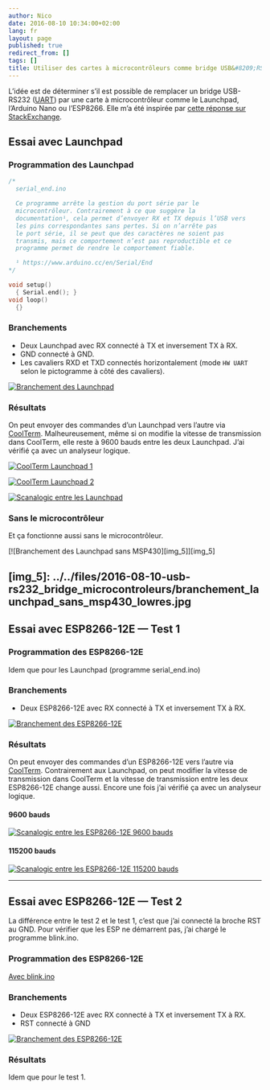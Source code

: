 ```yaml
---
author: Nico
date: 2016-08-10 10:34:00+02:00
lang: fr
layout: page
published: true
redirect_from: []
tags: []
title: Utiliser des cartes à microcontrôleurs comme bridge USB&#8209;RS232
---
```


L’idée est de déterminer s’il est possible de remplacer un bridge USB-RS232 ([UART][1]) par une carte à microcontrôleur comme le Launchpad, l’Arduino Nano ou l’ESP8266.
Elle m’a été inspirée par [cette réponse sur StackExchange][2].

[1]: https://fr.wikipedia.org/wiki/UART
[2]: http://arduino.stackexchange.com/questions/18575/send-at-commands-to-esp8266-from-arduino-uno-via-a-softwareserial-port/18614#18614

## Essai avec Launchpad

### Programmation des Launchpad

```c++
/*
  serial_end.ino

  Ce programme arrête la gestion du port série par le
  microcontrôleur. Contrairement à ce que suggère la
  documentation¹, cela permet d’envoyer RX et TX depuis l’USB vers
  les pins correspondantes sans pertes. Si on n’arrête pas
  le port série, il se peut que des caractères ne soient pas
  transmis, mais ce comportement n’est pas reproductible et ce
  programme permet de rendre le comportement fiable.

  ¹ https://www.arduino.cc/en/Serial/End
*/

void setup()
  { Serial.end(); }
void loop()
  {}
```

### Branchements

-   Deux Launchpad avec RX connecté à TX et inversement TX à RX.
-   GND connecté à GND.
-   Les cavaliers RXD et TXD connectés horizontalement (mode `HW UART` selon le pictogramme à côté des cavaliers).

[![Branchement des Launchpad][img_1]][img_1]

[img_1]: ./images/branchement_launchpad_lowres.jpg

### Résultats

On peut envoyer des commandes d’un Launchpad vers l’autre via [CoolTerm][3].
Malheureusement, même si on modifie la vitesse de transmission dans CoolTerm, elle reste à 9600 bauds entre les deux Launchpad.
J’ai vérifié ça avec un analyseur logique.

[3]: http://freeware.the-meiers.org/

[![CoolTerm Launchpad 1][img_2]][img_2]

[img_2]: ./images/coolterm_launchpad_1.png

[![CoolTerm Launchpad 2][img_3]][img_3]

[img_3]: ./images/coolterm_launchpad_2.png

[![Scanalogic entre les Launchpad][img_4]][img_4]

[img_4]: ./images/acquisition_launchpad.png

### Sans le microcontrôleur

Et ça fonctionne aussi sans le microcontrôleur.

[![Branchement des Launchpad sans MSP430][img_5]][img_5]

## [img_5]: ../../files/2016-08-10-usb-rs232_bridge_microcontroleurs/branchement_launchpad_sans_msp430_lowres.jpg

## Essai avec ESP8266-12E — Test 1

### Programmation des ESP8266-12E

Idem que pour les Launchpad (programme serial_end.ino)

### Branchements

-   Deux ESP8266-12E avec RX connecté à TX et inversement TX à RX.

[![Branchement des ESP8266-12E][img_6]][img_6]

[img_6]: ./images/branchement_esp8266-12E_test1_lowres.jpg

### Résultats

On peut envoyer des commandes d’un ESP8266-12E vers l’autre via [CoolTerm][1].
Contrairement aux Launchpad, on peut modifier la vitesse de transmission dans CoolTerm et la vitesse de transmission entre les deux ESP8266-12E change aussi.
Encore une fois j’ai vérifié ça avec un analyseur logique.

#### 9600 bauds

[![Scanalogic entre les ESP8266-12E 9600 bauds][img_7]][img_7]

[img_7]: ./images/acquisition_esp8266-12E_9600.png

#### 115200 bauds

[![Scanalogic entre les ESP8266-12E 115200 bauds][img_8]][img_8]

[img_8]: ./images/acquisition_esp8266-12E_115200.png

---

## Essai avec ESP8266-12E — Test 2

La différence entre le test 2 et le test 1, c’est que j’ai connecté la broche RST au GND.
Pour vérifier que les ESP ne démarrent pas, j’ai chargé le programme blink.ino.

### Programmation des ESP8266-12E

[Avec blink.ino](https://github.com/NicHub/ouilogique-ESP8266-Arduino/blob/master/blink/blink.ino)

### Branchements

-   Deux ESP8266-12E avec RX connecté à TX et inversement TX à RX.
-   RST connecté à GND

[![Branchement des ESP8266-12E][img_9]][img_9]

[img_9]: ./images/branchement_esp8266-12E_test2_lowres.jpg

### Résultats

Idem que pour le test 1.
